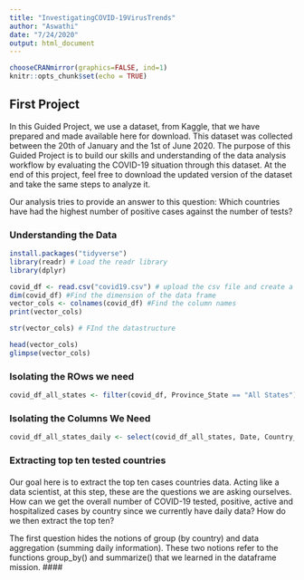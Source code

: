 ```yaml
---
title: "InvestigatingCOVID-19VirusTrends"
author: "Aswathi"
date: "7/24/2020"
output: html_document
---
```

```r
chooseCRANmirror(graphics=FALSE, ind=1)
knitr::opts_chunk$set(echo = TRUE)
```

## First Project

In this Guided Project, we use a dataset, from Kaggle, that we have prepared and made available here for download. This dataset was collected between the 20th of January and the 1st of June 2020. The purpose of this Guided Project is to build our skills and understanding of the data analysis workflow by evaluating the COVID-19 situation through this dataset. At the end of this project, feel free to download the updated version of the dataset and take the same steps to analyze it.

Our analysis tries to provide an answer to this question: Which countries have had the highest number of positive cases against the number of tests?

### Understanding the Data

```r
install.packages("tidyverse")
library(readr) # Load the readr library
library(dplyr)

covid_df <- read.csv("covid19.csv") # upload the csv file and create a dataframe(DF)
dim(covid_df) #Find the dimension of the data frame
vector_cols <- colnames(covid_df) #Find the column names
print(vector_cols)

str(vector_cols) # FInd the datastructure

head(vector_cols)
glimpse(vector_cols)

```
### Isolating the ROws we need

```r
covid_df_all_states <- filter(covid_df, Province_State == "All States") #filter the rows related to states alone 

```
### Isolating the Columns We Need


```r

covid_df_all_states_daily <- select(covid_df_all_states, Date, Country_Region, active, hospitalizedCurr, daily_tested, daily_positive) 


```

### Extracting top ten tested countries

#### 
Our goal here is to extract the top ten cases countries data. Acting like a data scientist, at this step, these are the questions we are asking ourselves.
    How can we get the overall number of COVID-19 tested, positive, active and hospitalized cases by country since we currently have daily data?
    How do we then extract the top ten?

The first question hides the notions of group (by country) and data aggregation (summing daily information). These two notions refer to the functions group_by() and summarize() that we learned in the dataframe mission. 
####

```r



```
```r



```
```r



```
```r



```
```r



```
```r



```